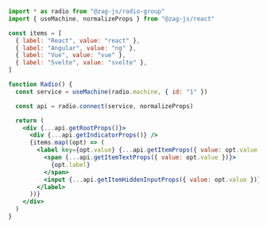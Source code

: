 ```jsx
import * as radio from "@zag-js/radio-group"
import { useMachine, normalizeProps } from "@zag-js/react"

const items = [
  { label: "React", value: "react" },
  { label: "Angular", value: "ng" },
  { label: "Vue", value: "vue" },
  { label: "Svelte", value: "svelte" },
]

function Radio() {
  const service = useMachine(radio.machine, { id: "1" })

  const api = radio.connect(service, normalizeProps)

  return (
    <div {...api.getRootProps()}>
      <div {...api.getIndicatorProps()} />
      {items.map((opt) => (
        <label key={opt.value} {...api.getItemProps({ value: opt.value })}>
          <span {...api.getItemTextProps({ value: opt.value })}>
            {opt.label}
          </span>
          <input {...api.getItemHiddenInputProps({ value: opt.value })} />
        </label>
      ))}
    </div>
  )
}
```
